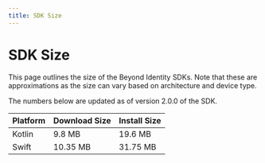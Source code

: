 ```yaml
---
title: SDK Size
---
```


# SDK Size

This page outlines the size of the Beyond Identity SDKs. Note that these are approximations as the size can vary based on architecture and device type.

The numbers below are updated as of version 2.0.0 of the SDK.

| Platform | Download Size | Install Size |
| -------- | ------------- | ------------ |
| Kotlin | 9.8 MB | 19.6 MB |
| Swift | 10.35 MB | 31.75 MB |
